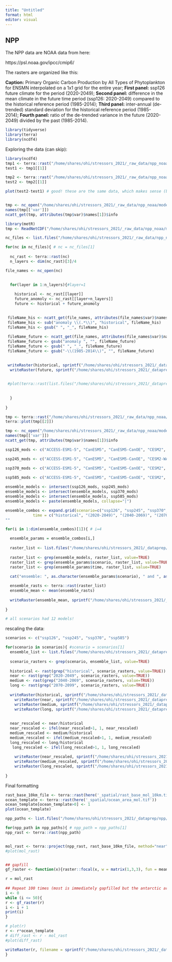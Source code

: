 ```yaml
---
title: "Untitled"
format: html
editor: visual
---
```


## NPP

The NPP data are NOAA data from here:

https://psl.noaa.gov/ipcc/cmip6/

The rasters are organized like this:

**Caption:** Primary Organic Carbon Production by All Types of Phytoplankton for ENSMN interpolated on a 1x1 grid for the entire year; **First panel:** ssp126 future climate for the period (2020-2049); **Second panel:** difference in the mean climate in the future time period (ssp126: 2020-2049) compared to the historical reference period (1985-2014); **Third panel:** inter-annual (de-trended) standard deviation for the historical reference period (1985-2014); **Fourth panel:** ratio of the de-trended variance in the future (2020-2049) divided by the past (1985-2014).

```r
library(tidyverse)
library(terra)
library(ncdf4)
```

Exploring the data (can skip):

```r
library(ncdf4)
tmp1 <- terra::rast("/home/shares/ohi/stressors_2021/_raw_data/npp_noaa/models/npp_ssp126_2020_2049_v1.nc")
test1 <- tmp1[[1]]

tmp2 <- terra::rast("/home/shares/ohi/stressors_2021/_raw_data/npp_noaa/models/npp_ssp126_2040_2069_v1.nc")
test2 <- tmp2[[1]]

plot(test2-test1) # good! these are the same data, which makes sense (but I wanted to check)


tmp <- nc_open("/home/shares/ohi/stressors_2021/_raw_data/npp_noaa/models/npp_ssp126_2020_2049_v1.nc")
names(tmp[['var']])
ncatt_get(tmp, attributes(tmp$var)$names[1])$info

library(metR)
tmp <- ReadNetCDF("/home/shares/ohi/stressors_2021/_raw_data/npp_noaa/models/npp_ssp126_2020_2049_v1.nc")

```

```r

nc_files <- list.files("/home/shares/ohi/stressors_2021/_raw_data/npp_noaa/models/", full=TRUE)

for(nc in nc_files){ # nc = nc_files[1]
  
  nc_rast <- terra::rast(nc)
  n_layers <- dim(nc_rast)[3]/4

file_names <- nc_open(nc)

    
  for(layer in 1:n_layers){#layer=1
    
    historical <- nc_rast[[layer]]
    future_anomoly <- nc_rast[[layer+n_layers]]
    future <- historical + future_anomoly
  

 fileName_his <- ncatt_get(file_names, attributes(file_names$var)$names[layer+n_layers])$info
 fileName_his <- sub("anomaly \\(.*\\)", "historical", fileName_his)
 fileName_his <- gsub(" ", "_", fileName_his)
 
 fileName_future <- ncatt_get(file_names, attributes(file_names$var)$names[layer+n_layers])$info
 fileName_future <- gsub("anomaly ", "", fileName_future)
 fileName_future <- gsub(" ", "_", fileName_future)
 fileName_future <- gsub("-\\(1985-2014\\)", "", fileName_future)

  
 writeRaster(historical, sprintf("/home/shares/ohi/stressors_2021/_dataprep/npp/extracted_files/%s.tif", fileName_his), overwrite=TRUE)
  writeRaster(future, sprintf("/home/shares/ohi/stressors_2021/_dataprep/npp/extracted_files/%s.tif", fileName_future), overwrite=TRUE)

 
 #plot(terra::rast(list.files("/home/shares/ohi/stressors_2021/_dataprep/npp/extracted_files", full=TRUE)[1]))
 
 
  }
  
}

tmp <- terra::rast("/home/shares/ohi/stressors_2021/_raw_data/npp_noaa/models/npp_ssp126_2020_2049_v1.nc")
terra::plot(tmp[[2]])

tmp <- nc_open("/home/shares/ohi/stressors_2021/_raw_data/npp_noaa/models/npp_ssp126_2020_2049_v1.nc")
names(tmp[['var']])
ncatt_get(tmp, attributes(tmp$var)$names[1])$info


```

```r

ssp126_mods <- c("ACCESS-ESM1-5", "CanESM5", "CanESM5-CanOE", "CESM2", "CESM2-WACCM", "CMCC-ESM2", "CNRM-ESM2-1", "GFDL-ESM4", "MIROC-ES2L", "MPI-ESM1-2-HR", "MPI-ESM1-2-LR", "NorESM2-LM", "NorESM2-MM", "UKESM1-0-LL")

ssp245_mods <- c("ACCESS-ESM1-5", "CanESM5", "CanESM5-CanOE", "CESM2-WACCM", "CMCC-ESM2", "CNRM-ESM2-1", "EC-Earth3-CC", "GFDL-CM4", "GFDL-ESM4", "MPI-ESM1-2-HR", "MPI-ESM1-2-LR", "NorESM2-LM",  "NorESM2-MM", "UKESM1-0-LL")

ssp370_mods <- c("ACCESS-ESM1-5", "CanESM5", "CanESM5-CanOE", "CESM2", "CESM2-WACCM", "CMCC-ESM2", "MPI-ESM1-2-HR", "MIROC-ES2L", "IPSL-CM6A-LR", "IPSL-CM5A2-INCA", "GFDL-ESM4", "CNRM-ESM2-1", "UKESM1-0-LL", "NorESM2-MM", "MPI-ESM1-2-LR", "NorESM2-LM")

ssp585_mods <- c("ACCESS-ESM1-5", "CanESM5", "CanESM5-CanOE", "CESM2", "CESM2-WACCM", "CMCC-ESM2", "CNRM-ESM2-1", "EC-Earth3-CC", "GFDL-CM4", "GFDL-ESM4", "IPSL-CM6A-LR", "MIROC-ES2L", "UKESM1-0-LL", "NorESM2-MM", "NorESM2-LM", "MRI-ESM2-0", "MPI-ESM1-2-LR", "MPI-ESM1-2-HR")
                 
ensemble_models <- intersect(ssp126_mods, ssp245_mods)
ensemble_models <- intersect(ensemble_models, ssp370_mods)
ensemble_models <- intersect(ensemble_models, ssp585_mods)
ensemble_models <- paste(ensemble_models, collapse="|")

ensemble_combos <- expand.grid(scenario=c("ssp126", "ssp245", "ssp370", "ssp585"),
            time = c("historical", "(2020-2049)", "(2040-2069)", "(2070-2099)"))
""
```

```r


for(i in 1:dim(ensemble_combos)[1]){ # i=4

  ensemble_params = ensemble_combos[i,]
  
  raster_list <- list.files("/home/shares/ohi/stressors_2021/_dataprep/npp/extracted_files", full=TRUE)
  
  raster_list <- grep(ensemble_models, raster_list, value=TRUE)
  raster_list <- grep(ensemble_params$scenario, raster_list, value=TRUE)
  raster_list <- grep(ensemble_params$time, raster_list, value=TRUE)
  
  cat("ensemble: ", as.character(ensemble_params$scenario), " and ", as.character(ensemble_params$time), " has N = ", length(raster_list), "\n")

  ensemble_rasts <- terra::rast(raster_list)  
  ensemble_mean <- mean(ensemble_rasts)
  
  writeRaster(ensemble_mean, sprintf("/home/shares/ohi/stressors_2021/_dataprep/npp/ensembles/npp_%s_%s.tif", as.character(ensemble_params$scenario), as.character(ensemble_params$time)), overwrite=TRUE)
  
}

# all scenarios had 12 models!

```

rescaling the data:

```r



scenarios <- c("ssp126", "ssp245", "ssp370", "ssp585")

for(scenario in scenarios){ #scenario = scenarios[1]
  ensemble_list <- list.files("/home/shares/ohi/stressors_2021/_dataprep/npp/ensembles", full=TRUE)
  
  scenario_rasters <- grep(scenario, ensemble_list, value=TRUE)
  
  historical <- rast(grep("historical", scenario_rasters, value=TRUE))
  near <- rast(grep("2020-2049", scenario_rasters, value=TRUE))
  medium <- rast(grep("2040-2069", scenario_rasters, value=TRUE))
  long <- rast(grep("2070-2099", scenario_rasters, value=TRUE))
  
  writeRaster(historical, sprintf("/home/shares/ohi/stressors_2021/_dataprep/npp/raw_rescaled/npp_raw_%s_current.tif", scenario), overwrite=TRUE)
    writeRaster(near, sprintf("/home/shares/ohi/stressors_2021/_dataprep/npp/raw_rescaled/npp_raw_%s_near-term.tif", scenario), overwrite=TRUE)
    writeRaster(medium, sprintf("/home/shares/ohi/stressors_2021/_dataprep/npp/raw_rescaled/npp_raw_%s_medium-term.tif", scenario), overwrite=TRUE)
    writeRaster(long, sprintf("/home/shares/ohi/stressors_2021/_dataprep/npp/raw_rescaled/npp_raw_%s_long-term.tif", scenario), overwrite=TRUE)
    
      
  near_rescaled <- near/historical
  near_rescaled <- ifel(near_rescaled>1, 1, near_rescaled)
  medium_rescaled <- medium/historical
  medium_rescaled <- ifel(medium_rescaled>1, 1, medium_rescaled)
  long_rescaled <- long/historical
   long_rescaled <- ifel(long_rescaled>1, 1, long_rescaled)  
   
    writeRaster(near_rescaled, sprintf("/home/shares/ohi/stressors_2021/_dataprep/npp/raw_rescaled/npp_rescaled_%s_near-term.tif", scenario), overwrite=TRUE)
    writeRaster(medium_rescaled, sprintf("/home/shares/ohi/stressors_2021/_dataprep/npp/raw_rescaled/npp_rescaled_%s_medium-term.tif", scenario), overwrite=TRUE)
    writeRaster(long_rescaled, sprintf("/home/shares/ohi/stressors_2021/_dataprep/npp/raw_rescaled/npp_rescaled_%s_long-term.tif", scenario), overwrite=TRUE)   
   
}
```

Final formatting

```r
rast_base_10km_file <- terra::rast(here('_spatial/rast_base_mol_10km.tif'))
ocean_template <- terra::rast(here('_spatial/ocean_area_mol.tif'))
ocean_template[ocean_template>0] <- 1
plot(ocean_template)

npp_paths <- list.files("/home/shares/ohi/stressors_2021/_dataprep/npp/raw_rescaled", full=TRUE)

for(npp_path in npp_paths){ # npp_path = npp_paths[1]
npp_rast <- terra::rast(npp_path)


mol_rast <- terra::project(npp_rast, rast_base_10km_file, method="near", over=TRUE)
#plot(mol_rast)


## gapfill
gf_raster <- function(x){raster::focal(x, w = matrix(1,3,3), fun = mean, na.rm=TRUE, na.policy="only")}

r = mol_rast
  
## Repeat 100 times (most is immediately gapfilled but the antarctic area was persistent)
i <- 0
while (i <= 50){
r <- gf_raster(r)
i <- i + 1
print(i)
}

# plot(r)
r <- r*ocean_template
# diff_rast <- r - mol_rast
#plot(diff_rast)

writeRaster(r, filename = sprintf("/home/shares/ohi/stressors_2021/_dataprep/npp/raw_rescaled_mol/%s", basename(npp_path)), overwrite = TRUE)
}

```
